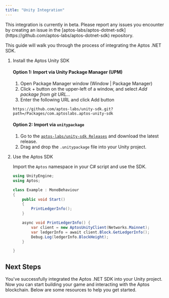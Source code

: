 ```yaml
---
title: "Unity Integration"
---
```


<Aside type="caution" emoji="❗">
  This integration is currently in beta. Please report any issues you encounter
  by creating an issue in the
  [aptos-labs/aptos-dotnet-sdk](https://github.com/aptos-labs/aptos-dotnet-sdk)
  repository.
</Aside>

This guide will walk you through the process of integrating the Aptos .NET SDK.








<Steps>

1. Install the Aptos Unity SDK

   #### Option 1: Import via Unity Package Manager (UPM)

   1. Open Package Manager window (Window | Package Manager)
   2. Click + button on the upper-left of a window, and select _Add package from git URL..._
   3. Enter the following URL and click Add button

   ```shellscript
   https://github.com/aptos-labs/unity-sdk.git?path=/Packages/com.aptoslabs.aptos-unity-sdk
   ```

   #### Option 2: Import via `unitypackage`

   1. Go to the [`aptos-labs/unity-sdk Releases`](https://github.com/aptos-labs/unity-sdk/releases) and download the latest release.
   2. Drag and drop the `.unitypackage` file into your Unity project.

2. Use the Aptos SDK

   Import the `Aptos` namespace in your C# script and use the SDK.

   ```csharp {2-2,8-8,11-15}
   using UnityEngine;
   using Aptos;

   class Example : MonoBehaviour
   {
       public void Start()
       {
           PrintLedgerInfo();
       }

       async void PrintLedgerInfo() {
           var client = new AptosUnityClient(Networks.Mainnet);
           var ledgerInfo = await client.Block.GetLedgerInfo();
           Debug.Log(ledgerInfo.BlockHeight);
       }

   }
   ```

</Steps>



## Next Steps

You&apos;ve successfully integrated the Aptos .NET SDK into your Unity project. Now
you can start building your game and interacting with the Aptos blockchain. Below
are some resources to help you get started.



<CardGrid>
  <LinkCard href="/build/sdks/dotnet-sdk/getting-started" title="Getting Started" description="Begin developing using the Aptos .NET SDK." />

  <LinkCard href="/build/sdks/unity-sdk" title="Unity SDK" description="Overview of the Unity SDK." />

  <LinkCard href="https://github.com/aptos-labs/aptos-unity-starter" title="Aptos Wallet Starter" description="Example Unity project with an integration of the Aptos Unity SDK." target="_blank" />
</CardGrid>
